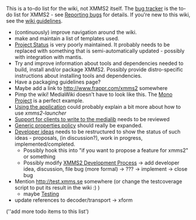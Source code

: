{{Navbar}}

This is a to-do list for the wiki, not XMMS2 itself. The [http://bugs.xmms2.xmms.se bug tracker] is the to-do list for XMMS2 - see [[Reporting bugs]] for details. If you're new to this wiki, see the [[XMMS2:Wikiguidelines | wiki guidelines]].

* (continuously) improve navigation around the wiki.
* make and maintain a list of templates used.
* [[Project Status]] is very poorly maintained. It probably needs to be replaced with something that is semi-automatically updated - possibly with integration with mantis.
* Try and improve information about tools and dependencies needed to build, install and/or package XMMS2. Possibly provide distro-specific instructions about installing tools and dependencies.
* Have a packaging guidelines page?
* Maybe add a link to http://www.frappr.com/xmms2 somewhere
* Pimp the wiki! MediaWiki doesn't have to look like this. The [http://mono-project.com/Main_Page Mono Project] is a perfect example.
* [[Using the application]] could probably explain a bit more about how to use ''xmms2-launcher''
* [[Support for clients to write to the medialib]] needs to be reviewed
* [[Generic properties policy]] should really be expanded.
* [[Developer Corner#Ideas | Developer ideas]] needs to be restructured to show the status of such ideas - proposals, (in discussion?), work in progress, implemented/completed.
** Possibly hook this into "if you want to propose a feature for xmms2" or something
** Possibly modify [[XMMS2 Development Process]] -> add developer idea, discussion, file bug (more formal) -> ??? -> implement -> close bug
* Mention http://test.xmms.se somewhere (or change the testcoverage script to put its result in the wiki :) )
** maybe [[Testing]]
* update references to decoder/transport -> xform

(''add more todo items to this list')